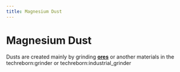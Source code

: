 ```yaml
---
title: Magnesium Dust
---
```


<ItemImage file="magnesium_dust" alt="Magnesium Dust" size="200" />

# Magnesium Dust

Dusts are created mainly by grinding **[ores](/world_generation/ore)** or another materials in the <mcitem>techreborn:grinder</mcitem> 
or <mcitem>techreborn:industrial_grinder</mcitem>
